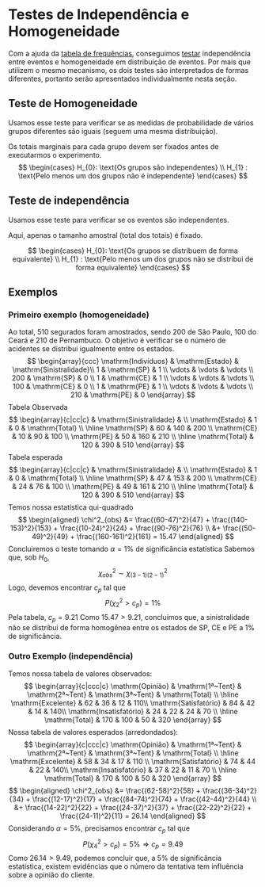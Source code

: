 # Testes de Independência e Homogeneidade
Com a ajuda da [tabela de frequências](tabela-frequencias.qmd), conseguimos [testar](teste-hipotese.qmd) independência entre
eventos e homogeneidade em distribuição de eventos. Por mais que utilizem o mesmo mecanismo, os dois testes são interpretados
de formas diferentes, portanto serão apresentados individualmente nesta seção.

## Teste de Homogeneidade
Usamos esse teste para verificar se as medidas de probabilidade de vários grupos diferentes são iguais (seguem uma mesma distribuição).

Os totais marginais para cada grupo devem ser fixados antes de executarmos o experimento.
$$
\begin{cases}
H_{0}: \text{Os grupos são independentes} \\
H_{1} : \text{Pelo menos um dos grupos não é independente}
\end{cases}
$$

## Teste de independência
Usamos esse teste para verificar se os eventos são independentes.

Aqui, apenas o tamanho amostral (total dos totais) é fixado.

$$
\begin{cases}
H_{0}: \text{Os grupos se distribuem de forma equivalente} \\
H_{1} : \text{Pelo menos um dos grupos não se distribui de forma equivalente}
\end{cases}
$$

## Exemplos

### Primeiro exemplo (homogeneidade)

Ao total, 510 segurados foram amostrados, sendo 200 de São Paulo, 100 do Ceará e 210 de Pernambuco. O objetivo é verificar se o
número de acidentes se distribui igualmente entre os estados.
$$
\begin{array}{ccc}
\mathrm{Indivíduos}  & \mathrm{Estado}  & \mathrm{Sinistralidade}\\
1 & \mathrm{SP} & 1 \\
\vdots  & \vdots & \vdots \\
200  &  \mathrm{SP}  & 0 \\
1 & \mathrm{CE} & 1 \\
\vdots  & \vdots & \vdots \\
100  &  \mathrm{CE}  & 0 \\
1 & \mathrm{PE} & 1 \\
\vdots  & \vdots & \vdots \\
210  &  \mathrm{PE}  & 0
\end{array}
$$
Tabela Observada
$$
\begin{array}{c|cc|c}
 &     \mathrm{Sinistralidade}   &  \\
\mathrm{Estado}  & 1 & 0 &  \mathrm{Total} \\
\hline
\mathrm{SP} & 60 & 140 & 200 \\
\mathrm{CE} & 10 & 90 & 100 \\
\mathrm{PE} & 50 & 160 & 210 \\
\hline
\mathrm{Total} & 120 & 390 & 510
\end{array}
$$
Tabela esperada
$$
\begin{array}{c|cc|c}
 &     \mathrm{Sinistralidade}   &  \\
\mathrm{Estado}  & 1 & 0 &  \mathrm{Total} \\
\hline
\mathrm{SP} & 47 & 153 & 200 \\
\mathrm{CE} & 24 & 76 & 100 \\
\mathrm{PE} & 49 & 161 & 210 \\
\hline
\mathrm{Total} & 120 & 390 & 510
\end{array}
$$
Temos nossa estatística qui-quadrado
$$
\begin{aligned}
\chi^2_{obs} &= \frac{(60-47)^2}{47} + \frac{(140-153)^2}{153} + \frac{(10-24)^2}{24} + \frac{(90-76)^2}{76} \\
&+ \frac{(50-49)^2}{49} + \frac{(160-161)^2}{161} = 15.47
\end{aligned}
$$
Concluiremos o teste tomando $\alpha = 1\%$ de significância estatística
Sabemos que, sob $H_{0}$,
$$
\chi^2_{obs} \sim \chi^2_{(3-1)(2-1)}
$$
Logo, devemos encontrar $c_{p}$ tal que
$$
P(\chi^2_{2}> c_{p}) = 1\%
$$
Pela tabela, $c_{p}=9.21$
Como $15.47 > 9.21$, concluímos que, a sinistralidade não se distribui de forma homogênea entre os estados de SP, CE e 
PE a $1\%$ de significância.

### Outro Exemplo (independência)
Temos nossa tabela de valores observados:
$$
\begin{array}{c|ccc|c}
\mathrm{Opinião}  & \mathrm{1ª~Tent}  & \mathrm{2ª~Tent}  & \mathrm{3ª~Tent}  & \mathrm{Total} \\
\hline
\mathrm{Excelente}  &  62  & 36 & 12 & 110\\
\mathrm{Satisfatório}  & 84 & 42 & 14 & 140\\
\mathrm{Insatisfatório}  & 24 & 22 & 24 & 70 \\
\hline
\mathrm{Total}  & 170 & 100 & 50 & 320 
\end{array}
$$
Nossa tabela de valores esperados (arredondados):
$$
\begin{array}{c|ccc|c}
\mathrm{Opinião}  & \mathrm{1ª~Tent}  & \mathrm{2ª~Tent}  & \mathrm{3ª~Tent}  & \mathrm{Total} \\
\hline
\mathrm{Excelente}  &  58 & 34 & 17 & 110 \\
\mathrm{Satisfatório}  & 74 & 44 & 22 & 140\\
\mathrm{Insatisfatório}  & 37 & 22 & 11 & 70 \\
\hline
\mathrm{Total}  & 170 & 100 & 50 & 320 
\end{array}
$$
$$
\begin{aligned}
\chi^2_{obs} &= \frac{(62-58)^2}{58} + \frac{(36-34)^2}{34} + \frac{(12-17)^2}{17} + \frac{(84-74)^2}{74} +
\frac{(42-44)^2}{44} \\
&+ \frac{(14-22)^2}{22} + \frac{(24-37)^2}{37} + \frac{(22-22)^2}{22} + \frac{(24-11)^2}{11} = 26.14
\end{aligned}
$$
Considerando $\alpha= 5\%$, precisamos encontrar $c_{p}$ tal que
$$
P(\chi^2_{4}>c_{p})=5\% \Rightarrow c_{p} = 9.49
$$
Como $26.14 > 9.49$, podemos concluir que, a $5\%$ de significância estatística, existem evidências que o número da
tentativa tem influência sobre a opinião do cliente.
